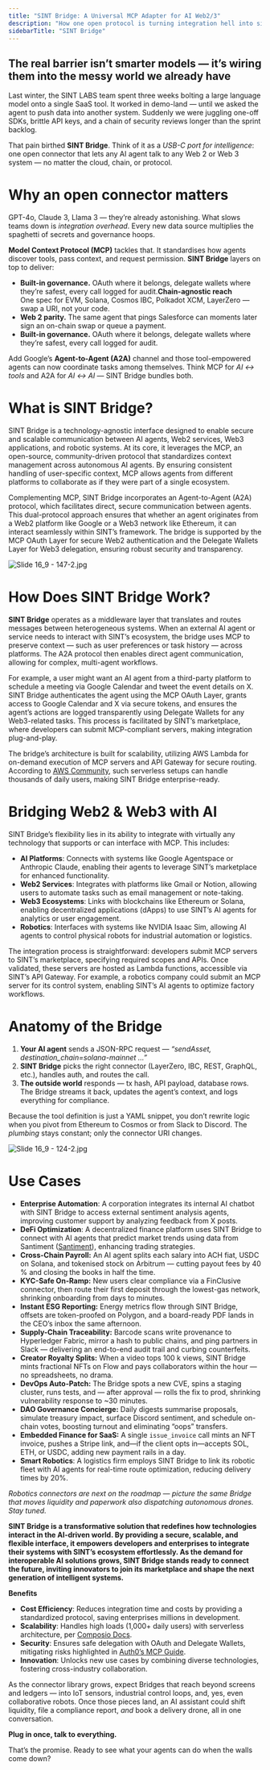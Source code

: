 ```yaml
---
title: "SINT Bridge: A Universal MCP Adapter for AI Web2/3"
description: "How one open protocol is turning integration hell into single-click ease"
sidebarTitle: "SINT Bridge"
---
```


## **The real barrier isn’t smarter models — it’s wiring them into the messy world we already have**

Last winter, the SINT LABS team spent three weeks bolting a large language model onto a single SaaS tool. It worked in demo-land — until we asked the agent to push data into another system. Suddenly we were juggling one-off SDKs, brittle API keys, and a chain of security reviews longer than the sprint backlog.

That pain birthed **SINT Bridge**. Think of it as a _USB-C port for intelligence_: one open connector that lets any AI agent talk to any Web 2 or Web 3 system — no matter the cloud, chain, or protocol.

# **Why an open connector matters**

GPT-4o, Claude 3, Llama 3 — they’re already astonishing. What slows teams down is _integration overhead_. Every new data source multiplies the spaghetti of secrets and governance hoops.

**Model Context Protocol (MCP)** tackles that. It standardises how agents discover tools, pass context, and request permission. **SINT Bridge** layers on top to deliver:

- **Built-in governance.** OAuth where it belongs, delegate wallets where they’re safest, every call logged for audit.**Chain-agnostic reach**\
  One spec for EVM, Solana, Cosmos IBC, Polkadot XCM, LayerZero — swap a URI, not your code.
- **Web 2 parity.** The same agent that pings Salesforce can moments later sign an on-chain swap or queue a payment.
- **Built-in governance.** OAuth where it belongs, delegate wallets where they’re safest, every call logged for audit.

Add Google’s **Agent-to-Agent (A2A)** channel and those tool-empowered agents can now coordinate tasks among themselves. Think MCP for _AI ↔ tools_ and A2A for _AI ↔ AI_ — SINT Bridge bundles both.

# **What is SINT Bridge?**

SINT Bridge is a technology-agnostic interface designed to enable secure and scalable communication between AI agents, Web2 services, Web3 applications, and robotic systems. At its core, it leverages the MCP, an open-source, community-driven protocol that standardizes context management across autonomous AI agents. By ensuring consistent handling of user-specific context, MCP allows agents from different platforms to collaborate as if they were part of a single ecosystem.

Complementing MCP, SINT Bridge incorporates an Agent-to-Agent (A2A) protocol, which facilitates direct, secure communication between agents. This dual-protocol approach ensures that whether an agent originates from a Web2 platform like Google or a Web3 network like Ethereum, it can interact seamlessly within SINT’s framework. The bridge is supported by the MCP OAuth Layer for secure Web2 authentication and the Delegate Wallets Layer for Web3 delegation, ensuring robust security and transparency.

![Slide 16_9 - 147-2.jpg](/images/Slide16_9-147-2.jpg)

# **How Does SINT Bridge Work?**

**SINT Bridge** operates as a middleware layer that translates and routes messages between heterogeneous systems. When an external AI agent or service needs to interact with SINT’s ecosystem, the bridge uses MCP to preserve context — such as user preferences or task history — across platforms. The A2A protocol then enables direct agent communication, allowing for complex, multi-agent workflows.

For example, a user might want an AI agent from a third-party platform to schedule a meeting via Google Calendar and tweet the event details on X. SINT Bridge authenticates the agent using the MCP OAuth Layer, grants access to Google Calendar and X via secure tokens, and ensures the agent’s actions are logged transparently using Delegate Wallets for any Web3-related tasks. This process is facilitated by SINT’s marketplace, where developers can submit MCP-compliant servers, making integration plug-and-play.

The bridge’s architecture is built for scalability, utilizing AWS Lambda for on-demand execution of MCP servers and API Gateway for secure routing. According to [<u>AWS Community</u>](https://community.aws/content/2vfmAROj1AWsGiTOg8w9vqDCmZG/scaling-mcp-across-your-organization-through-aws-lambda), such serverless setups can handle thousands of daily users, making SINT Bridge enterprise-ready.

# **Bridging Web2 & Web3 with AI**

SINT Bridge’s flexibility lies in its ability to integrate with virtually any technology that supports or can interface with MCP. This includes:

- **AI Platforms**: Connects with systems like Google Agentspace or Anthropic Claude, enabling their agents to leverage SINT’s marketplace for enhanced functionality.
- **Web2 Services**: Integrates with platforms like Gmail or Notion, allowing users to automate tasks such as email management or note-taking.
- **Web3 Ecosystems**: Links with blockchains like Ethereum or Solana, enabling decentralized applications (dApps) to use SINT’s AI agents for analytics or user engagement.
- **Robotics**: Interfaces with systems like NVIDIA Isaac Sim, allowing AI agents to control physical robots for industrial automation or logistics.

The integration process is straightforward: developers submit MCP servers to SINT’s marketplace, specifying required scopes and APIs. Once validated, these servers are hosted as Lambda functions, accessible via SINT’s API Gateway. For example, a robotics company could submit an MCP server for its control system, enabling SINT’s AI agents to optimize factory workflows.

# **Anatomy of the Bridge**

1. **Your AI agent** sends a JSON-RPC request — _“sendAsset, destination_chain=solana-mainnet …”_
2. **SINT Bridge** picks the right connector (LayerZero, IBC, REST, GraphQL, etc.), handles auth, and routes the call.
3. **The outside world** responds — tx hash, API payload, database rows. The Bridge streams it back, updates the agent’s context, and logs everything for compliance.

Because the tool definition is just a YAML snippet, you don’t rewrite logic when you pivot from Ethereum to Cosmos or from Slack to Discord. The _plumbing_ stays constant; only the connector URI changes.

![Slide 16_9 - 124-2.jpg](/images/Slide16_9-124-2.jpg)

# **Use Cases**

- **Enterprise Automation**: A corporation integrates its internal AI chatbot with SINT Bridge to access external sentiment analysis agents, improving customer support by analyzing feedback from X posts.
- **DeFi Optimization**: A decentralized finance platform uses SINT Bridge to connect with AI agents that predict market trends using data from Santiment ([<u>Santiment</u>](https://santiment.net/)), enhancing trading strategies.
- **Cross-Chain Payroll:** An AI agent splits each salary into ACH fiat, USDC on Solana, and tokenised stock on Arbitrum — cutting payout fees by 40 % and closing the books in half the time.
- **KYC-Safe On-Ramp:** New users clear compliance via a FinClusive connector, then route their first deposit through the lowest-gas network, shrinking onboarding from days to minutes.
- **Instant ESG Reporting:** Energy metrics flow through SINT Bridge, offsets are token-proofed on Polygon, and a board-ready PDF lands in the CEO’s inbox the same afternoon.
- **Supply-Chain Traceability:** Barcode scans write provenance to Hyperledger Fabric, mirror a hash to public chains, and ping partners in Slack — delivering an end-to-end audit trail and curbing counterfeits.
- **Creator Royalty Splits:** When a video tops 100 k views, SINT Bridge mints fractional NFTs on Flow and pays collaborators within the hour — no spreadsheets, no drama.
- **DevOps Auto-Patch:** The Bridge spots a new CVE, spins a staging cluster, runs tests, and — after approval — rolls the fix to prod, shrinking vulnerability response to ~30 minutes.
- **DAO Governance Concierge:** Daily digests summarise proposals, simulate treasury impact, surface Discord sentiment, and schedule on-chain votes, boosting turnout and eliminating “oops” transfers.
- **Embedded Finance for SaaS:** A single `issue_invoice` call mints an NFT invoice, pushes a Stripe link, and—if the client opts in—accepts SOL, ETH, or USDC, adding new payment rails in a day.
- **Smart Robotics**: A logistics firm employs SINT Bridge to link its robotic fleet with AI agents for real-time route optimization, reducing delivery times by 20%.

_Robotics connectors are next on the roadmap — picture the same Bridge that moves liquidity and paperwork also dispatching autonomous drones. Stay tuned._

**SINT Bridge is a transformative solution that redefines how technologies interact in the AI-driven world. By providing a secure, scalable, and flexible interface, it empowers developers and enterprises to integrate their systems with SINT’s ecosystem effortlessly. As the demand for interoperable AI solutions grows, SINT Bridge stands ready to connect the future, inviting innovators to join its marketplace and shape the next generation of intelligent systems.**

**Benefits**

- **Cost Efficiency**: Reduces integration time and costs by providing a standardized protocol, saving enterprises millions in development.
- **Scalability**: Handles high loads (1,000\+ daily users) with serverless architecture, per [<u>Composio Docs</u>](https://docs.composio.dev/getting-started/quickstart).
- **Security**: Ensures safe delegation with OAuth and Delegate Wallets, mitigating risks highlighted in [<u>Auth0’s MCP Guide</u>](https://auth0.com/blog/an-introduction-to-mcp-and-authorization/).
- **Innovation**: Unlocks new use cases by combining diverse technologies, fostering cross-industry collaboration.

As the connector library grows, expect Bridges that reach beyond screens and ledgers — into IoT sensors, industrial control loops, and, yes, even collaborative robots. Once those pieces land, an AI assistant could shift liquidity, file a compliance report, _and_ book a delivery drone, all in one conversation.

**Plug in once, talk to everything.**

That’s the promise. Ready to see what your agents can do when the walls come down?